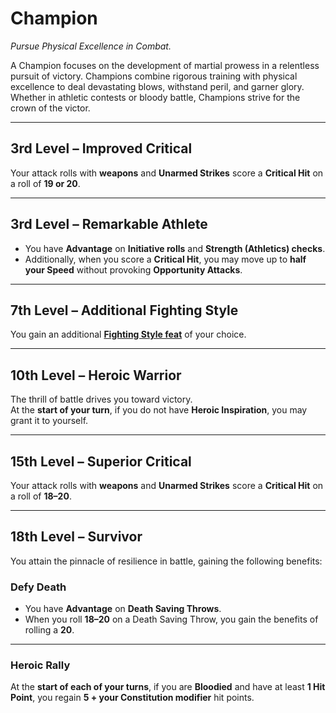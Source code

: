 # Champion

_Pursue Physical Excellence in Combat._

A Champion focuses on the development of martial prowess in a relentless pursuit of victory. Champions combine rigorous training with physical excellence to deal devastating blows, withstand peril, and garner glory. Whether in athletic contests or bloody battle, Champions strive for the crown of the victor.

---

## 3rd Level – Improved Critical

Your attack rolls with **weapons** and **Unarmed Strikes** score a **Critical Hit** on a roll of **19 or 20**.

---

## 3rd Level – Remarkable Athlete

- You have **Advantage** on **Initiative rolls** and **Strength (Athletics) checks**.
- Additionally, when you score a **Critical Hit**, you may move up to **half your Speed** without provoking **Opportunity Attacks**.

---

## 7th Level – Additional Fighting Style

You gain an additional **[Fighting Style feat](http://dnd2024.wikidot.com/feat:all)** of your choice.

---

## 10th Level – Heroic Warrior

The thrill of battle drives you toward victory.  
At the **start of your turn**, if you do not have **Heroic Inspiration**, you may grant it to yourself.

---

## 15th Level – Superior Critical

Your attack rolls with **weapons** and **Unarmed Strikes** score a **Critical Hit** on a roll of **18–20**.

---

## 18th Level – Survivor

You attain the pinnacle of resilience in battle, gaining the following benefits:

### Defy Death

- You have **Advantage** on **Death Saving Throws**.
- When you roll **18–20** on a Death Saving Throw, you gain the benefits of rolling a **20**.

---

### Heroic Rally

At the **start of each of your turns**, if you are **Bloodied** and have at least **1 Hit Point**, you regain **5 + your Constitution modifier** hit points.
